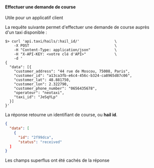 #### Effectuer une demande de course

<SideNote>
Utile pour un applicatif client
</SideNote>

La requête suivante permet d'effectuer une demande de course auprès d'un taxi disponible :


```shell
$> curl 'api.taxi/hails/:hail_id/'                \
    -X POST                                       \
    -H "Content-Type: application/json"           \
    -H "X-API-KEY: <votre clé d'API>"             \
    -d '
{
  "data": [{
    "customer_address": "44 rue de Moscou, 75008, Paris",
    "customer_id": "a13ca3fb-e6c4-456c-b324-ca8965d87c06",
    "customer_lat": 48.881750,
    "customer_lon": 2.322790,
    "customer_phone_number": "0656435678",
    "operateur": "neotaxi",
    "taxi_id": "JeSqYLp"
  }]
}'
```

La réponse retourne un identifiant de course, ou **hail id**.

```json
{
  "data": [
    {
      "id": "2f99dca",
      "status": "received"
  ]
}
```

<SideNote>
Les champs superflus ont été cachés de la réponse
</SideNote>
